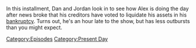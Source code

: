 {{DEFAULTSORT:
    #_EPISODE_0902:February 21, 2024
}}{{Episode
    | title           = February 21, 2024
    | caption         = Listen to this episode on [https://knowledgefight.libsyn.com/902-february-21-2024 Libsyn], View discussion on [https://reddit.com/1axsiij Reddit]
    | episodeNumber   = 902
    | length          = 01:16:22
    | airDate         = February 23, 2024
    | coverageDate    = February 21, 2024
    | episodeType     = [[:Category:Present Day|Present Day]]
    | previousEpisode = [[901: February 18, 2024]]
    | nextEpisode     = [[903: April 7, 2004]]
}}

{{Stub}}

In this installment, Dan and Jordan look in to see how Alex is doing the day after news broke that his creditors have voted to liquidate his assets in his [[Free Speech Systems Bankruptcy Case|bankruptcy]].  Turns out, he's an hour late to the show, but has less outbursts than you might expect.

[[Category:Episodes]]
[[Category:Present Day]]
